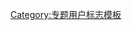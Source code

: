 {{Userbox
|border-c=#cccccc
|border-s=2
|id-c=#dddd66
|id=[[File:Malaysia-orb.png|40px]]
|info-c=#658fab
|info-s=9
|info-fc=#fff
|info=这个用户是'''[[Wikipedia:马来西亚专题|<span style="color:#660000">马来西亚专题</span>]]'''的参与者。<includeonly>
|usercategory=参与马来西亚专题的维基人
|nocat={{{nocat}}}
</includeonly>}}<noinclude>
[[Category:专题用户标志模板]]
</noinclude>